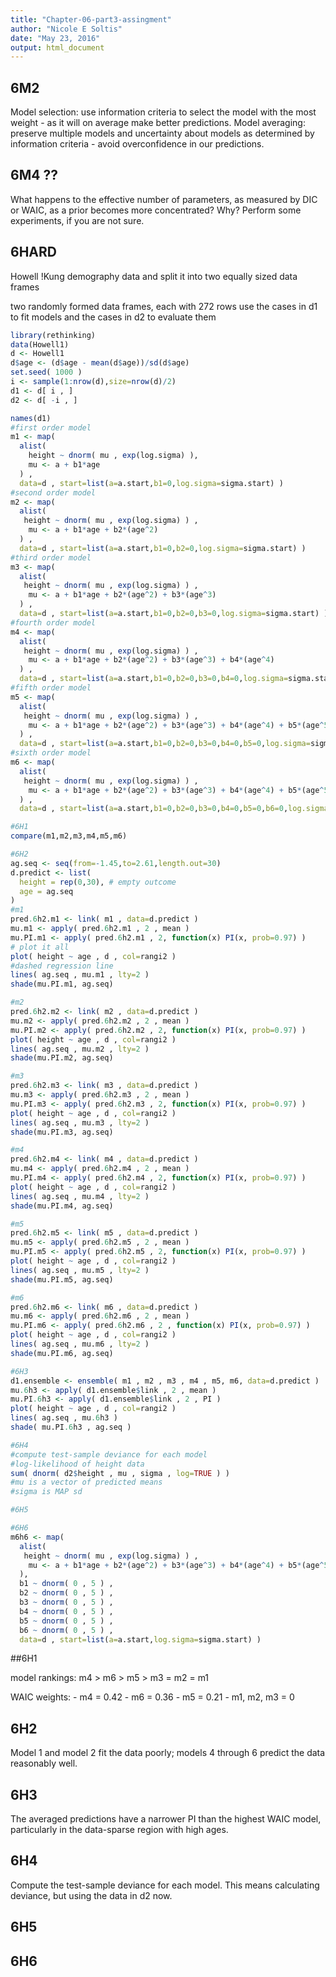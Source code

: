 ```yaml
---
title: "Chapter-06-part3-assingment"
author: "Nicole E Soltis"
date: "May 23, 2016"
output: html_document
---
```


## 6M2
Model selection: use information criteria to select the model with the most weight - as it will on average make better predictions.
Model averaging: preserve multiple models and uncertainty about models as determined by information criteria - avoid overconfidence in our predictions.

## 6M4 ??
What happens to the effective number of parameters, as measured by DIC or WAIC, as a prior
becomes more concentrated? Why? Perform some experiments, if you are not sure.

## 6HARD
Howell !Kung demography
data and split it into two equally sized data frames

two randomly formed data frames, each with 272 rows
use the cases in d1 to fit models and the cases in d2 to evaluate them

```r
library(rethinking)
data(Howell1)
d <- Howell1
d$age <- (d$age - mean(d$age))/sd(d$age)
set.seed( 1000 )
i <- sample(1:nrow(d),size=nrow(d)/2)
d1 <- d[ i , ]
d2 <- d[ -i , ]

names(d1)
#first order model
m1 <- map(
  alist(
    height ~ dnorm( mu , exp(log.sigma) ),
    mu <- a + b1*age
  ) ,
  data=d , start=list(a=a.start,b1=0,log.sigma=sigma.start) )
#second order model
m2 <- map(
  alist(
   height ~ dnorm( mu , exp(log.sigma) ) ,
    mu <- a + b1*age + b2*(age^2)
  ) ,
  data=d , start=list(a=a.start,b1=0,b2=0,log.sigma=sigma.start) )
#third order model
m3 <- map(
  alist(
   height ~ dnorm( mu , exp(log.sigma) ) ,
    mu <- a + b1*age + b2*(age^2) + b3*(age^3)
  ) ,
  data=d , start=list(a=a.start,b1=0,b2=0,b3=0,log.sigma=sigma.start) )
#fourth order model
m4 <- map(
  alist(
   height ~ dnorm( mu , exp(log.sigma) ) ,
    mu <- a + b1*age + b2*(age^2) + b3*(age^3) + b4*(age^4)
  ) ,
  data=d , start=list(a=a.start,b1=0,b2=0,b3=0,b4=0,log.sigma=sigma.start) )
#fifth order model
m5 <- map(
  alist(
   height ~ dnorm( mu , exp(log.sigma) ) ,
    mu <- a + b1*age + b2*(age^2) + b3*(age^3) + b4*(age^4) + b5*(age^5)
  ) ,
  data=d , start=list(a=a.start,b1=0,b2=0,b3=0,b4=0,b5=0,log.sigma=sigma.start) )
#sixth order model
m6 <- map(
  alist(
   height ~ dnorm( mu , exp(log.sigma) ) ,
    mu <- a + b1*age + b2*(age^2) + b3*(age^3) + b4*(age^4) + b5*(age^5) + b6*(age^6)
  ) ,
  data=d , start=list(a=a.start,b1=0,b2=0,b3=0,b4=0,b5=0,b6=0,log.sigma=sigma.start) )

#6H1
compare(m1,m2,m3,m4,m5,m6)

#6H2
ag.seq <- seq(from=-1.45,to=2.61,length.out=30)
d.predict <- list(
  height = rep(0,30), # empty outcome
  age = ag.seq
)
#m1
pred.6h2.m1 <- link( m1 , data=d.predict )
mu.m1 <- apply( pred.6h2.m1 , 2 , mean )
mu.PI.m1 <- apply( pred.6h2.m1 , 2, function(x) PI(x, prob=0.97) )
# plot it all
plot( height ~ age , d , col=rangi2 )
#dashed regression line
lines( ag.seq , mu.m1 , lty=2 )
shade(mu.PI.m1, ag.seq)

#m2
pred.6h2.m2 <- link( m2 , data=d.predict )
mu.m2 <- apply( pred.6h2.m2 , 2 , mean )
mu.PI.m2 <- apply( pred.6h2.m2 , 2, function(x) PI(x, prob=0.97) )
plot( height ~ age , d , col=rangi2 )
lines( ag.seq , mu.m2 , lty=2 )
shade(mu.PI.m2, ag.seq)

#m3
pred.6h2.m3 <- link( m3 , data=d.predict )
mu.m3 <- apply( pred.6h2.m3 , 2 , mean )
mu.PI.m3 <- apply( pred.6h2.m3 , 2, function(x) PI(x, prob=0.97) )
plot( height ~ age , d , col=rangi2 )
lines( ag.seq , mu.m3 , lty=2 )
shade(mu.PI.m3, ag.seq)

#m4
pred.6h2.m4 <- link( m4 , data=d.predict )
mu.m4 <- apply( pred.6h2.m4 , 2 , mean )
mu.PI.m4 <- apply( pred.6h2.m4 , 2, function(x) PI(x, prob=0.97) )
plot( height ~ age , d , col=rangi2 )
lines( ag.seq , mu.m4 , lty=2 )
shade(mu.PI.m4, ag.seq)

#m5
pred.6h2.m5 <- link( m5 , data=d.predict )
mu.m5 <- apply( pred.6h2.m5 , 2 , mean )
mu.PI.m5 <- apply( pred.6h2.m5 , 2, function(x) PI(x, prob=0.97) )
plot( height ~ age , d , col=rangi2 )
lines( ag.seq , mu.m5 , lty=2 )
shade(mu.PI.m5, ag.seq)

#m6
pred.6h2.m6 <- link( m6 , data=d.predict )
mu.m6 <- apply( pred.6h2.m6 , 2 , mean )
mu.PI.m6 <- apply( pred.6h2.m6 , 2 , function(x) PI(x, prob=0.97) )
plot( height ~ age , d , col=rangi2 )
lines( ag.seq , mu.m6 , lty=2 )
shade(mu.PI.m6, ag.seq)

#6H3
d1.ensemble <- ensemble( m1 , m2 , m3 , m4 , m5, m6, data=d.predict )
mu.6h3 <- apply( d1.ensemble$link , 2 , mean )
mu.PI.6h3 <- apply( d1.ensemble$link , 2 , PI )
plot( height ~ age , d , col=rangi2 )
lines( ag.seq , mu.6h3 )
shade( mu.PI.6h3 , ag.seq )

#6H4
#compute test-sample deviance for each model
#log-likelihood of height data
sum( dnorm( d2$height , mu , sigma , log=TRUE ) )
#mu is a vector of predicted means
#sigma is MAP sd

#6H5

#6H6
m6h6 <- map(
  alist(
   height ~ dnorm( mu , exp(log.sigma) ) ,
    mu <- a + b1*age + b2*(age^2) + b3*(age^3) + b4*(age^4) + b5*(age^5) + b6*(age^6)
  ),
  b1 ~ dnorm( 0 , 5 ) ,
  b2 ~ dnorm( 0 , 5 ) ,
  b3 ~ dnorm( 0 , 5 ) ,
  b4 ~ dnorm( 0 , 5 ) ,
  b5 ~ dnorm( 0 , 5 ) ,
  b6 ~ dnorm( 0 , 5 ) ,
  data=d , start=list(a=a.start,log.sigma=sigma.start) )
```

##6H1

model rankings:  m4 > m6 > m5 > m3 = m2 = m1

WAIC weights: 
- m4 = 0.42
- m6 = 0.36
- m5 = 0.21
- m1, m2, m3 = 0

## 6H2
Model 1 and model 2 fit the data poorly; models 4 through 6 predict the data reasonably well.

## 6H3
The averaged predictions have a narrower PI than the highest WAIC model, particularly in the data-sparse region with high ages.

## 6H4
Compute the test-sample deviance for each model. This means calculating deviance, but using
the data in d2 now. 


## 6H5

## 6H6